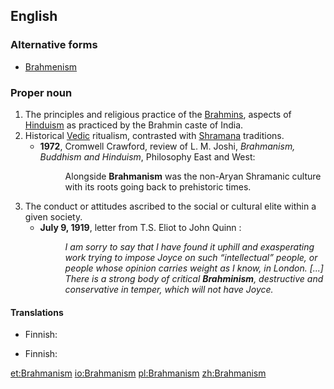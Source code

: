 ==English==

===Alternative forms===

* [[Brahmenism]]

===Proper noun===
{{en-proper noun}}

# The principles and religious practice of the [[Brahmin]]s, aspects of [[Hinduism]] as practiced by the Brahmin caste of India.
# Historical [[Vedic]] ritualism, contrasted with [[Shramana]] traditions.
#* '''1972''', Cromwell Crawford, review of L. M. Joshi, ''Brahmanism, Buddhism and Hinduism'', Philosophy East and West:
#*: Alongside '''Brahmanism''' was the non-Aryan Shramanic culture with its roots going back to prehistoric times.
# The conduct or attitudes ascribed to the social or cultural elite within a given society.
#* '''July 9, 1919''', letter from T.S. Eliot to John Quinn :
#*: ''I am sorry to say that I have found it uphill and exasperating work trying to impose Joyce on such “intellectual” people, or people whose opinion carries weight as I know, in London. [...] There is a strong body of critical '''Brahminism''', destructive and conservative in temper, which will not have Joyce.''

====Translations====
{{trans-top|principles and religious practice of Brahmins}}
* Finnish: {{t-|fi|brahmalaisuus}}
{{trans-mid}}
{{trans-bottom}}

{{trans-top|Vedic ritualism}}
* Finnish: {{t-|fi|brahmalaisuus}}
{{trans-mid}}
{{trans-bottom}}

[[et:Brahmanism]]
[[io:Brahmanism]]
[[pl:Brahmanism]]
[[zh:Brahmanism]]